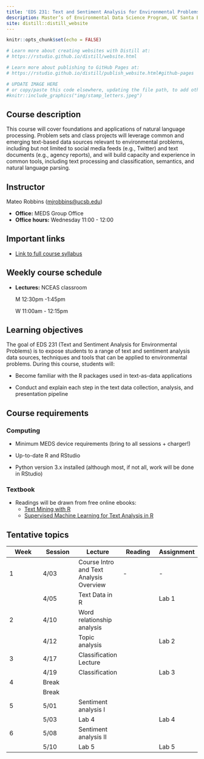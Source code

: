 ```yaml
---
title: 'EDS 231: Text and Sentiment Analysis for Environmental Problems'
description: Master’s of Environmental Data Science Program, UC Santa Barbara
site: distill::distill_website
---
```


```r
knitr::opts_chunk$set(echo = FALSE)

# Learn more about creating websites with Distill at:
# https://rstudio.github.io/distill/website.html

# Learn more about publishing to GitHub Pages at:
# https://rstudio.github.io/distill/publish_website.html#github-pages

```

```r

# UPDATE IMAGE HERE
# or copy/paste this code elsewhere, updating the file path, to add other images to your site!
#knitr::include_graphics("img/stamp_letters.jpeg")
```

## Course description

This course will cover foundations and applications of natural language processing. Problem sets and class projects will leverage common and emerging text-based data sources relevant to environmental problems, including but not limited to social media feeds (e.g., Twitter) and text documents (e.g., agency reports), and will build capacity and experience in common tools, including text processing and classification, semantics, and natural language parsing.

## Instructor

Mateo Robbins ([mjrobbins\@ucsb.edu](mailto:mjrobbins@ucsb.edu){.email})

-   **Office:** MEDS Group Office
-   **Office hours:** Wednesday 11:00 - 12:00

## Important links

-   [Link to full course syllabus](https://docs.google.com/document/d/1BxkLEt02rBUl-HcfM7J0rfu0XpnPBOInKAsGBIz2fqc/edit?usp=sharing)

## Weekly course schedule

-   **Lectures:** NCEAS classroom

    M 12:30pm -1:45pm  

    W 11:00am - 12:15pm

## Learning objectives

The goal of EDS 231 (Text and Sentiment Analysis for Environmental Problems) is to expose students to a range of text and sentiment analysis data sources, techniques and tools that can be applied to environmental problems. During this course, students will:

-   Become familiar with the R packages used in text-as-data applications

-   Conduct and explain each step in the text data collection, analysis, and presentation pipeline

## Course requirements

### Computing

-   Minimum MEDS device requirements (bring to all sessions + charger!)

-   Up-to-date R and RStudio

-   Python version 3.x installed (although most, if not all, work will be done in RStudio)

### Textbook

-   Readings will be drawn from free online ebooks:
    -   [Text Mining with R](https://www.tidytextmining.com/)
    -   [Supervised Machine Learning for Text Analysis in R](https://smltar.com/)

## Tentative topics

| Week | Session | Lecture                                 | Reading | Assignment |
|---------------|---------------|---------------|---------------|---------------|
| 1    | 4/03    | Course Intro and Text Analysis Overview | \-      | \-         |
|      | 4/05    | Text Data in R                          |         | Lab 1      |
| 2    | 4/10    | Word relationship analysis              |         |            |
|      | 4/12    | Topic analysis                          |         | Lab 2      |
| 3    | 4/17    | Classification Lecture                  |         |            |
|      | 4/19    | Classification                          |         | Lab 3      |
| 4    | Break   |                                         |         |            |
|      | Break   |                                         |         |            |
| 5    | 5/01    | Sentiment analysis I                    |         |            |
|      | 5/03    | Lab 4                                   |         | Lab 4      |
| 6    | 5/08    | Sentiment analysis II                   |         |            |
|      | 5/10    | Lab 5                                   |         | Lab 5      |
